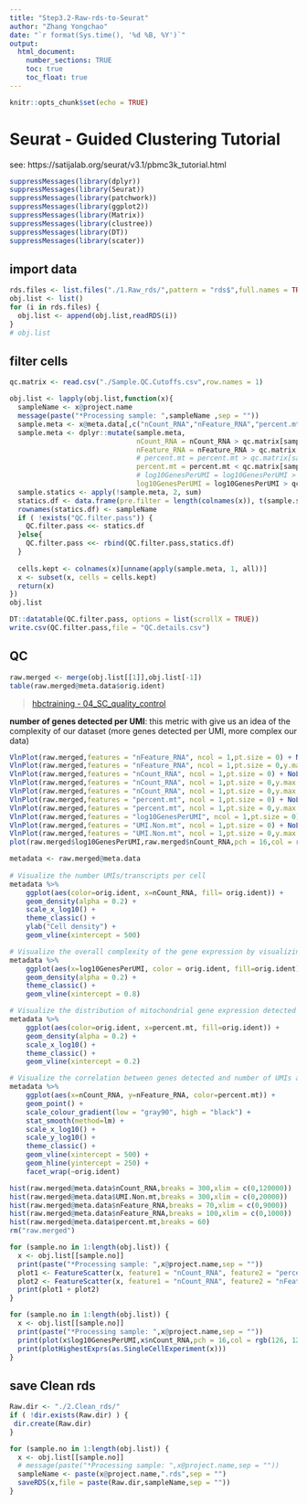```yaml
---
title: "Step3.2-Raw-rds-to-Seurat"
author: "Zhang Yongchao"
date: "`r format(Sys.time(), '%d %B, %Y')`"
output: 
  html_document:
    number_sections: TRUE
    toc: true
    toc_float: true
---
```


```r
knitr::opts_chunk$set(echo = TRUE)
```

# Seurat - Guided Clustering Tutorial

see: https://satijalab.org/seurat/v3.1/pbmc3k_tutorial.html

```r
suppressMessages(library(dplyr)) 
suppressMessages(library(Seurat))
suppressMessages(library(patchwork))
suppressMessages(library(ggplot2))
suppressMessages(library(Matrix))
suppressMessages(library(clustree))
suppressMessages(library(DT))
suppressMessages(library(scater))
```


## import data

```r
rds.files <- list.files("./1.Raw_rds/",pattern = "rds$",full.names = TRUE)
obj.list <- list()
for (i in rds.files) {
  obj.list <- append(obj.list,readRDS(i))
}
# obj.list
```

## filter cells

```r
qc.matrix <- read.csv("./Sample.QC.Cutoffs.csv",row.names = 1)

obj.list <- lapply(obj.list,function(x){
  sampleName <- x@project.name
  message(paste("*Processing sample: ",sampleName ,sep = ""))
  sample.meta <- x@meta.data[,c("nCount_RNA","nFeature_RNA","percent.mt","log10GenesPerUMI")]
  sample.meta <- dplyr::mutate(sample.meta,
                               nCount_RNA = nCount_RNA > qc.matrix[sampleName , "nCount_RNA.low"] & nCount_RNA < qc.matrix[sampleName , "nCount_RNA.high"],
                               nFeature_RNA = nFeature_RNA > qc.matrix[sampleName , "nFeature_RNA.low"] & nFeature_RNA < qc.matrix[sampleName , "nFeature_RNA.high"],
                               # percent.mt = percent.mt > qc.matrix[sampleName , "percent.mt.low"] & percent.mt < qc.matrix[sampleName , "percent.mt.high"],
                               percent.mt = percent.mt < qc.matrix[sampleName , "percent.mt.high"],
                               # log10GenesPerUMI = log10GenesPerUMI > qc.matrix[sampleName , "log10GenesPerUMI.low"] & log10GenesPerUMI < qc.matrix[sampleName , "log10GenesPerUMI.high"]
                               log10GenesPerUMI = log10GenesPerUMI > qc.matrix[sampleName , "log10GenesPerUMI.low"])
  sample.statics <- apply(!sample.meta, 2, sum)
  statics.df <- data.frame(pre.filter = length(colnames(x)), t(sample.statics), post.filter = sum(apply(sample.meta, 1, all)))
  rownames(statics.df) <- sampleName
  if ( !exists("QC.filter.pass")) {
    QC.filter.pass <<- statics.df
  }else{
    QC.filter.pass <<- rbind(QC.filter.pass,statics.df)
  }
  
  cells.kept <- colnames(x)[unname(apply(sample.meta, 1, all))]
  x <- subset(x, cells = cells.kept)
  return(x)
})
obj.list
```

```r
DT::datatable(QC.filter.pass, options = list(scrollX = TRUE))
write.csv(QC.filter.pass,file = "QC.details.csv")
```

## QC

```r
raw.merged <- merge(obj.list[[1]],obj.list[-1])
table(raw.merged@meta.data$orig.ident)
```

> [hbctraining - 04_SC_quality_control](https://github.com/hbctraining/scRNA-seq_online/blob/master/lessons/04_SC_quality_control.md)

**number of genes detected per UMI**: this metric with give us an idea of the complexity of our dataset (more genes detected per UMI, more complex our data)


```r
VlnPlot(raw.merged,features = "nFeature_RNA", ncol = 1,pt.size = 0) + NoLegend()
VlnPlot(raw.merged,features = "nFeature_RNA", ncol = 1,pt.size = 0,y.max = 9e3) + NoLegend()
VlnPlot(raw.merged,features = "nCount_RNA", ncol = 1,pt.size = 0) + NoLegend()
VlnPlot(raw.merged,features = "nCount_RNA", ncol = 1,pt.size = 0,y.max = 1e5) + NoLegend()
VlnPlot(raw.merged,features = "nCount_RNA", ncol = 1,pt.size = 0,y.max = 2e4) + NoLegend()
VlnPlot(raw.merged,features = "percent.mt", ncol = 1,pt.size = 0) + NoLegend()
VlnPlot(raw.merged,features = "percent.mt", ncol = 1,pt.size = 0,y.max = 30) + NoLegend()
VlnPlot(raw.merged,features = "log10GenesPerUMI", ncol = 1,pt.size = 0) + NoLegend()
VlnPlot(raw.merged,features = "UMI.Non.mt", ncol = 1,pt.size = 0) + NoLegend()
VlnPlot(raw.merged,features = "UMI.Non.mt", ncol = 1,pt.size = 0,y.max = 1e5) + NoLegend()
plot(raw.merged$log10GenesPerUMI,raw.merged$nCount_RNA,pch = 16,col = rgb(126, 126, 126, 10, maxColorValue=255))
```

```r
metadata <- raw.merged@meta.data
  
# Visualize the number UMIs/transcripts per cell
metadata %>% 
  	ggplot(aes(color=orig.ident, x=nCount_RNA, fill= orig.ident)) + 
  	geom_density(alpha = 0.2) + 
  	scale_x_log10() + 
  	theme_classic() +
  	ylab("Cell density") +
  	geom_vline(xintercept = 500)

# Visualize the overall complexity of the gene expression by visualizing the genes detected per UMI
metadata %>%
  	ggplot(aes(x=log10GenesPerUMI, color = orig.ident, fill=orig.ident)) +
  	geom_density(alpha = 0.2) +
  	theme_classic() +
  	geom_vline(xintercept = 0.8)

# Visualize the distribution of mitochondrial gene expression detected per cell
metadata %>% 
  	ggplot(aes(color=orig.ident, x=percent.mt, fill=orig.ident)) + 
  	geom_density(alpha = 0.2) + 
  	scale_x_log10() + 
  	theme_classic() +
  	geom_vline(xintercept = 0.2)
```
```r
# Visualize the correlation between genes detected and number of UMIs and determine whether strong presence of cells with low numbers of genes/UMIs
metadata %>% 
  	ggplot(aes(x=nCount_RNA, y=nFeature_RNA, color=percent.mt)) + 
  	geom_point() + 
	scale_colour_gradient(low = "gray90", high = "black") +
  	stat_smooth(method=lm) +
  	scale_x_log10() + 
  	scale_y_log10() + 
  	theme_classic() +
  	geom_vline(xintercept = 500) +
  	geom_hline(yintercept = 250) +
  	facet_wrap(~orig.ident)
```


```r
hist(raw.merged@meta.data$nCount_RNA,breaks = 300,xlim = c(0,120000))
hist(raw.merged@meta.data$UMI.Non.mt,breaks = 300,xlim = c(0,20000))
hist(raw.merged@meta.data$nFeature_RNA,breaks = 70,xlim = c(0,9000))
hist(raw.merged@meta.data$nFeature_RNA,breaks = 100,xlim = c(0,1000))
hist(raw.merged@meta.data$percent.mt,breaks = 60)
rm("raw.merged")
```


```r
for (sample.no in 1:length(obj.list)) {
  x <- obj.list[[sample.no]]
  print(paste("*Processing sample: ",x@project.name,sep = ""))
  plot1 <- FeatureScatter(x, feature1 = "nCount_RNA", feature2 = "percent.mt")
  plot2 <- FeatureScatter(x, feature1 = "nCount_RNA", feature2 = "nFeature_RNA")
  print(plot1 + plot2)
}
```


```r
for (sample.no in 1:length(obj.list)) {
  x <- obj.list[[sample.no]]
  print(paste("*Processing sample: ",x@project.name,sep = ""))
  print(plot(x$log10GenesPerUMI,x$nCount_RNA,pch = 16,col = rgb(126, 126, 126, 10, maxColorValue=255)))
  print(plotHighestExprs(as.SingleCellExperiment(x)))
}
```

## save Clean rds

```r
Raw.dir <- "./2.Clean_rds/"
if ( !dir.exists(Raw.dir) ) {
 dir.create(Raw.dir)
}

for (sample.no in 1:length(obj.list)) {
  x <- obj.list[[sample.no]]
  # message(paste("*Processing sample: ",x@project.name,sep = ""))
  sampleName <- paste(x@project.name,".rds",sep = "")
  saveRDS(x,file = paste(Raw.dir,sampleName,sep = ""))
}
```
